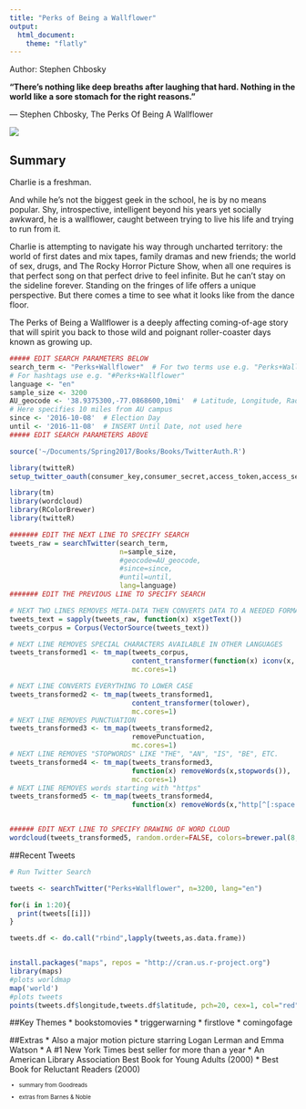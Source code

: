 ```yaml
---
title: "Perks of Being a Wallflower"
output: 
  html_document:
    theme: "flatly"
---
```


Author: Stephen Chbosky
  
**“There's nothing like deep breaths after laughing that hard. Nothing in the world like a sore stomach for the right reasons.” **

― Stephen Chbosky, The Perks Of Being A Wallflower

![](wallflower.jpeg)

## Summary
Charlie is a freshman.

And while he's not the biggest geek in the school, he is by no means popular. Shy, introspective, intelligent beyond his years yet socially awkward, he is a wallflower, caught between trying to live his life and trying to run from it.

Charlie is attempting to navigate his way through uncharted territory: the world of first dates and mix tapes, family dramas and new friends; the world of sex, drugs, and The Rocky Horror Picture Show, when all one requires is that perfect song on that perfect drive to feel infinite. But he can't stay on the sideline forever. Standing on the fringes of life offers a unique perspective. But there comes a time to see what it looks like from the dance floor.

The Perks of Being a Wallflower is a deeply affecting coming-of-age story that will spirit you back to those wild and poignant roller-coaster days known as growing up.

```r
##### EDIT SEARCH PARAMETERS BELOW
search_term <- "Perks+Wallflower"  # For two terms use e.g. "Perks+Wallflower"
# For hashtags use e.g. "#Perks+Wallflower"
language <- "en"
sample_size <- 3200
AU_geocode <- '38.9375300,-77.0868600,10mi'  # Latitude, Longitude, Radius
# Here specifies 10 miles from AU campus
since <- '2016-10-08'  # Election Day
until <- '2016-11-08'  # INSERT Until Date, not used here
##### EDIT SEARCH PARAMETERS ABOVE

source('~/Documents/Spring2017/Books/Books/TwitterAuth.R')

library(twitteR)
setup_twitter_oauth(consumer_key,consumer_secret,access_token,access_secret)

library(tm)
library(wordcloud)
library(RColorBrewer)
library(twitteR)

####### EDIT THE NEXT LINE TO SPECIFY SEARCH
tweets_raw = searchTwitter(search_term,
                           n=sample_size,
                           #geocode=AU_geocode,
                           #since=since,
                           #until=until,
                           lang=language)
####### EDIT THE PREVIOUS LINE TO SPECIFY SEARCH

# NEXT TWO LINES REMOVES META-DATA THEN CONVERTS DATA TO A NEEDED FORMAT
tweets_text = sapply(tweets_raw, function(x) x$getText())
tweets_corpus = Corpus(VectorSource(tweets_text))

# NEXT LINE REMOVES SPECIAL CHARACTERS AVAILABLE IN OTHER LANGUAGES
tweets_transformed1 <- tm_map(tweets_corpus,
                              content_transformer(function(x) iconv(x, to="UTF-8-MAC")),
                              mc.cores=1)

# NEXT LINE CONVERTS EVERYTHING TO LOWER CASE
tweets_transformed2 <- tm_map(tweets_transformed1,
                              content_transformer(tolower),
                              mc.cores=1)
# NEXT LINE REMOVES PUNCTUATION
tweets_transformed3 <- tm_map(tweets_transformed2,
                              removePunctuation,
                              mc.cores=1)
# NEXT LINE REMOVES "STOPWORDS" LIKE "THE", "AN", "IS", "BE", ETC.
tweets_transformed4 <- tm_map(tweets_transformed3,
                              function(x) removeWords(x,stopwords()),
                              mc.cores=1)
# NEXT LINE REMOVES words starting with "https"
tweets_transformed5 <- tm_map(tweets_transformed4,
                              function(x) removeWords(x,"http[^[:space:]]*"),mc.cores=1)


###### EDIT NEXT LINE TO SPECIFY DRAWING OF WORD CLOUD
wordcloud(tweets_transformed5, random.order=FALSE, colors=brewer.pal(8,"Dark2"))
```

##Recent Tweets
``` r

# Run Twitter Search

tweets <- searchTwitter("Perks+Wallflower", n=3200, lang="en")

for(i in 1:20){
  print(tweets[[i]])
}
```

```r
tweets.df <- do.call("rbind",lapply(tweets,as.data.frame))


install.packages("maps", repos = "http://cran.us.r-project.org")
library(maps)
#plots worldmap
map('world')
#plots tweets
points(tweets.df$longitude,tweets.df$latitude, pch=20, cex=1, col="red")
```

##Key Themes
* bookstomovies
* triggerwarning
* firstlove
* comingofage

##Extras
* Also a major motion picture starring Logan Lerman and Emma Watson
* A #1 New York Times best seller for more than a year
* An American Library Association Best Book for Young Adults (2000) 
* Best Book for Reluctant Readers (2000)

<small> <small>  

* summary from Goodreads 

* extras from Barnes & Noble

\small \small